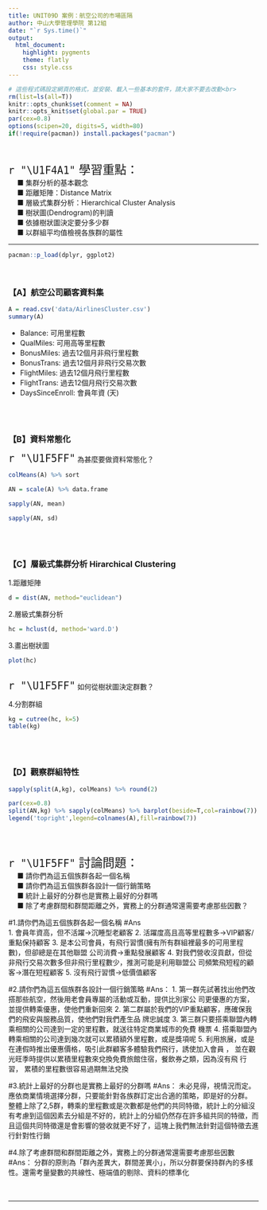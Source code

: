 ```yaml
---
title: UNIT09D 案例：航空公司的市場區隔
author: 中山大學管理學院 第12組
date: "`r Sys.time()`"
output: 
  html_document:
    highlight: pygments
    theme: flatly
    css: style.css
---
```


```r
# 這些程式碼設定網頁的格式，並安裝、載入一些基本的套件，請大家不要去改動<br>
rm(list=ls(all=T))
knitr::opts_chunk$set(comment = NA)
knitr::opts_knit$set(global.par = TRUE)
par(cex=0.8)
options(scipen=20, digits=5, width=80)
if(!require(pacman)) install.packages("pacman")
```
<br>

<p class="wwl">
<span style="font-size:24px">`r "\U1F4A1"` 學習重點：</span><br>
&emsp; ■ 集群分析的基本觀念<br>
&emsp; ■ 距離矩陣：Distance Matrix<br>
&emsp; ■ 層級式集群分析：Hierarchical Cluster Analysis<br>
&emsp; ■ 樹狀圖(Dendrogram)的判讀<br>
&emsp; ■ 依據樹狀圖決定要分多少群<br>
&emsp; ■ 以群組平均值檢視各族群的屬性<br>
</p class="wwl">

<hr>

```r
pacman::p_load(dplyr, ggplot2)
```
<br>

### 【A】航空公司顧客資料集

```r
A = read.csv('data/AirlinesCluster.csv')
summary(A)
```

+ Balance: 可用里程數
+ QualMiles: 可用高等里程數
+ BonusMiles: 過去12個月非飛行里程數
+ BonusTrans: 過去12個月非飛行交易次數
+ FlightMiles: 過去12個月飛行里程數
+ FlightTrans: 過去12個月飛行交易次數
+ DaysSinceEnroll: 會員年資 (天)


<br><br>

### 【B】資料常態化

<span style="font-size:24px">`r "\U1F5FF"`</span>
為甚麼要做資料常態化？<br>
```r
colMeans(A) %>% sort
```

```r
AN = scale(A) %>% data.frame
```

```r
sapply(AN, mean)
```

```r
sapply(AN, sd)
```

<br><br>

### 【C】層級式集群分析 Hirarchical Clustering  

1.距離矩陣
```r
d = dist(AN, method="euclidean")
```

2.層級式集群分析
```r
hc = hclust(d, method='ward.D')
```

3.畫出樹狀圖
```r
plot(hc)
```
<br>
<span style="font-size:24px">`r "\U1F5FF"`</span>
如何從樹狀圖決定群數？<br>

4.分割群組 
```r
kg = cutree(hc, k=5)
table(kg)
```

<br><br>

### 【D】觀察群組特性

```r
sapply(split(A,kg), colMeans) %>% round(2) 
```

```r
par(cex=0.8)
split(AN,kg) %>% sapply(colMeans) %>% barplot(beside=T,col=rainbow(7))
legend('topright',legend=colnames(A),fill=rainbow(7))
```

<br><br>

<p class="qiz">
<span style="font-size:24px">`r "\U1F5FF"` 討論問題：</span><br>
&emsp; ■ 請你們為這五個族群各起一個名稱<br>
&emsp; ■ 請你們為這五個族群各設計一個行銷策略<br>
&emsp; ■ 統計上最好的分群也是實務上最好的分群嗎<br>
&emsp; ■ 除了考慮群間和群間距離之外，實務上的分群通常還需要考慮那些因數？<br>
</p class="qiz">


#1.請你們為這五個族群各起一個名稱
#Ans   
1. 會員年資高，但不活躍→沉睡型老顧客
2. 活躍度高且高等里程數多→VIP顧客/重點保持顧客
3. 是本公司會員，有飛行習慣(擁有所有群組裡最多的可用里程數)，但卻總是在其他聯盟    公司消費→重點發展顧客
4. 對我們營收沒貢獻，但從非飛行交易次數多但非飛行里程數少，推測可能是利用聯盟公    司頻繁飛短程的顧客→潛在短程顧客
5. 沒有飛行習慣→低價值顧客

#2.請你們為這五個族群各設計一個行銷策略
#Ans：
1.  第一群先試著找出他們改搭那些航空，然後用老會員專屬的活動或互動，提供比別家公     司更優惠的方案，並提供轉乘優惠，使他們重新回來
2.  第二群屬於我們的VIP重點顧客，應確保我們的飛安與服務品質，使他們對我們產生品     牌忠誠度
3.  第三群只要搭乘聯盟內轉乘相關的公司達到一定的里程數，就送往特定商業城市的免費     機票
4.  搭乘聯盟內轉乘相關的公司達到幾次就可以累積額外里程數，或是獎項呢
5.  利用旅展，或是在連假時推出優惠價格，吸引此群顧客多體驗我們飛行，誘使加入會員     ，  並在觀光旺季時提供以累積里程數來兌換免費旅館住宿，餐飲券之類，因為沒有飛     行習，  累積的里程數很容易過期無法兌換

#3.統計上最好的分群也是實務上最好的分群嗎
#Ans：
未必見得，視情況而定。應依商業情境選擇分群，只要能針對各族群訂定出合適的策略，即是好的分群。 整體上除了2,5群，轉乘的里程數或是次數都是他們的共同特徵，統計上的分組沒有考慮到這個因素去分組是不好的，統計上的分組仍然存在許多組共同的特徵，而且這個共同特徵還是會影響的營收就更不好了，這塊上我們無法針對這個特徵去進行針對性行銷

#4.除了考慮群間和群間距離之外，實務上的分群通常還需要考慮那些因數
#Ans：
分群的原則為「群內差異大，群間差異小」，所以分群要保持群內的多樣性。還需考量變數的共線性、極端值的剔除、資料的標準化
<br><br><br><hr>

